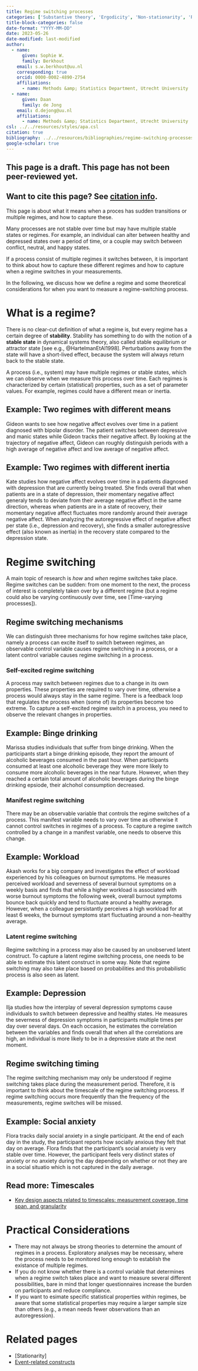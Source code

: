 ```yaml
---
title: Regime switching processes
categories: ['Substantive theory', 'Ergodicity', 'Non-stationarity', 'Regime-switching']
title-block-categories: false
date-format: "YYYY-MM-DD"
date: 2023-05-26
date-modified: last-modified
author:
  - name:
      given: Sophie W.
      family: Berkhout
    email: s.w.berkhout@uu.nl
    corresponding: true
    orcid: 0000-0002-4890-2754
    affiliations:
      - name: Methods &amp; Statistics Department, Utrecht University
  - name:
      given: Daan
      family: de Jong
    email: d.dejong@uu.nl
    affiliations:
      - name: Methods &amp; Statistics Department, Utrecht University
csl: ../../resources/styles/apa.csl
citation: true
bibliography: ../../resources/bibliographies/regime-switching-processes.bib
google-scholar: true
---
```


::: callout-caution

## This page is a draft. This page has not been peer-reviewed yet. 

:::

::: {.callout-note}
## Want to cite this page? See [citation info](regime-switching-processes.html#citation).
:::

This page is about what it means when a proces has sudden transitions or multiple regimes, and how to capture these.

Many processes are not stable over time but may have multiple stable states or regimes. For example, an individual can alter between healthy and depressed states over a period of time, or a couple may switch between conflict, neutral, and happy states.

If a process consist of multiple regimes it switches between, it is important to think about how to capture these different regimes and how to capture when a regime switches in your measurements.

In the following, we discuss how we define a regime and some theoretical considerations for when you want to measure a regime-switching process.

# What is a regime?

There is no clear-cut definition of what a regime is, but every regime has a certain degree of **stability**. Stability has something to do with the notion of a **stable state** in dynamical systems theory, also called stable equilibrium or attractor state [see e.g., @HartelmanEtAl1998]. Perturbations away from the state will have a short-lived effect, because the system will always return back to the stable state.

A process (i.e., system) may have multiple regimes or stable states, which we can observe when we measure this process over time. Each regimes is characterized by certain (statistical) properties, such as a set of parameter values. For example, regimes could have a different mean or inertia.

::: {.callout-tip collapse="true"}

## Example: Two regimes with different means

Gideon wants to see how negative affect evolves over time in a patient diagnosed with bipolar disorder. The patient switches between depressive and manic states while Gideon tracks their negative affect. By looking at the trajectory of negative affect, Gideon can roughly distinguish periods with a high average of negative affect and low average of negative affect.

:::

::: {.callout-tip collapse="true"}

## Example: Two regimes with different inertia

Kate studies how negative affect evolves over time in a patients diagnosed with depression that are currently being treated. She finds overall that when patients are in a state of depression, their momentary negative affect generaly tends to deviate from their average negative affect in the same direction, whereas when patients are in a state of recovery, their momentary negative affect fluctuates more randomly around their average negative affect. When analyzing the autoregressive effect of negative affect per state (i.e., depression and recovery), she finds a smaller autoregressive effect (also known as inertia) in the recovery state compared to the depression state.

:::

# Regime switching

A main topic of research is *how* and *when* regime switches take place. Regime switches can be sudden: from one moment to the next, the process of interest is completely taken over by a different regime (but a regime could also be varying continuously over time, see [Time-varying processes]).

## Regime switching mechanisms

We can distinguish three mechanisms for how regime switches take place, namely a process can excite itself to switch between regimes, an observable control variable causes regime switching in a process, or a latent control variable causes regime switching in a process.

### Self-excited regime switching
A process may switch between regimes due to a change in its own properties. These properties are required to vary over time, otherwise a process would always stay in the same regime. There is a feedback loop that regulates the process when (some of) its properties become too extreme. To capture a self-excited regime switch in a process, you need to observe the relevant changes in properties.

::: {.callout-tip collapse="true"}

## Example: Binge drinking

Marissa studies individuals that suffer from binge drinking. When the participants start a binge drinking episode, they report the amount of alcoholic beverages consumed in the past hour. When participants consumed at least one alcoholic beverage they were more likely to consume more alcoholic beverages in the near future. However, when they reached a certain total amount of alcoholic beverages during the binge drinking epsiode, their alchohol consumption decreased.

:::

### Manifest regime switching
There may be an observable variable that controls the regime switches of a process. This manifest variable needs to vary over time as otherwise it cannot control switches in regimes of a process. To capture a regime switch controlled by a change in a manifest variable, one needs to observe this change.

::: {.callout-tip collapse="true"}

## Example: Workload

Akash works for a big company and investigates the effect of workload experienced by his colleagues on burnout symptoms. He measures perceived workload and severness of several burnout symptoms on a weekly basis and finds that while a higher workload is associated with worse burnout symptoms the following week, overall burnout symptoms bounce back quickly and tend to fluctuate around a healthy average. However, when a colleague persistantly perceives a high workload for at least 6 weeks, the burnout symptoms start fluctuating around a non-healthy average.

:::

### Latent regime switching
Regime switching in a process may also be caused by an unobserved latent construct. To capture a latent regime switching process, one needs to be able to estimate this latent construct in some way. Note that regime switching may also take place based on probabilities and this probabilistic process is also seen as latent.

::: {.callout-tip collapse="true"}

## Example: Depression

Ilja studies how the interplay of several depression symptoms cause individuals to switch between depressive and healthy states. He measures the severness of depression symptoms in participants multiple times per day over several days. On each occasion, he estimates the correlation between the variables and finds overall that when all the correlations are high, an individual is more likely to be in a depressive state at the next moment.

:::

## Regime switching timing

The regime switching mechanism may only be understood if regime switching takes place during the measurement period. Therefore, it is important to think about the timescale of the regime switching process. If regime switching occurs more frequently than the frequency of the measurements, regime switches will be missed.

::: {.callout-tip collapse="true"}

## Example: Social anxiety

Flora tracks daily social anxiety in a single participant. At the end of each day in the study, the participant reports how socially anxious they felt that day on average. Flora finds that the participant's social anxiety is very stable over time. However, the participant feels very distinct states of anxiety or no anxiety during the day depending on whether or not they are in a social situatio which is not captured in the daily average.
:::

::: {.callout-note collapse="true"}
## Read more: Timescales

-   [Key design aspects related to timescales: measurement coverage, time span, and granularity](../timescale/measurement-coverage-time-span-granularity.qmd)

:::

# Practical Considerations

- There may not always be strong theories to determine the amount of regimes in a process. Exploratory analyses may be necessary, where the process needs to be monitored long enough to establish the existance of multiple regimes.
- If you do not know whether there is a control variable that determines when a regime switch takes place and want to measure several different possibilities, bare in mind that longer questionnaires increase the burden on participants and reduce compliance.
- If you want to esimate specific statistical properties within regimes, be aware that some statistical properties may require a larger sample size than others (e.g., a mean needs fewer observations than an autoregression).

# Related pages

- [Stationarity]
- [Event-related constructs](../context-events/event-relations.qmd)











